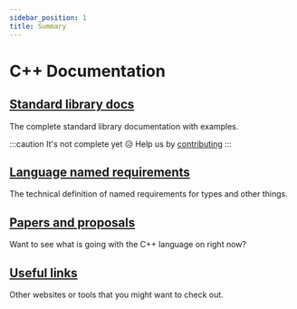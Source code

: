 ```yaml
---
sidebar_position: 1
title: Summary
---
```


# C++ Documentation


<NotFinished />

## [Standard library docs](./std/index)

The complete standard library documentation with examples.

:::caution
It's not complete yet 😥
Help us by [contributing](https://github.com/PoetaKodu/CppLangNet/blob/main/CONTRIBUTING.md)
:::

## [Language named requirements](./named_req/index)

The technical definition of named requirements for types and other things.

## [Papers and proposals](./papers/index)

Want to see what is going with the C++ language on right now?

## [Useful links](./useful_links)

Other websites or tools that you might want to check out.
